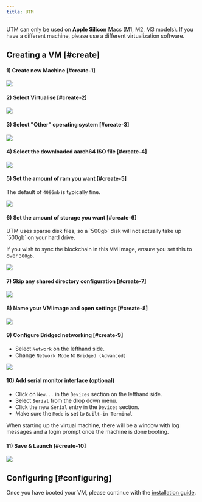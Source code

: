 ```yaml
---
title: UTM
---
```


<Callout type="warn">
UTM can only be used on <b>Apple Silicon</b> Macs (M1, M2, M3 models). If you have a different machine, please use a different virtualization software.
</Callout>

## Creating a VM [#create]

#### 1) Create new Machine [#create-1]

![](../../../../../public/static/image/docs/utm/utm_1.png)

#### 2) Select Virtualise [#create-2]

![](../../../../../public/static/image/docs/utm/utm_2.png)

#### 3) Select "Other" operating system [#create-3]

![](../../../../../public/static/image/docs/utm/utm_3.png)

#### 4) Select the downloaded aarch64 ISO file [#create-4]

![](../../../../../public/static/image/docs/utm/utm_4.png)

#### 5) Set the amount of ram you want [#create-5]

The default of `4096mb` is typically fine.

![](../../../../../public/static/image/docs/utm/utm_5.png)

#### 6) Set the amount of storage you want [#create-6]

<Callout>
  UTM uses sparse disk files, so a `500gb` disk will not actually take up `500gb` on your hard drive.
</Callout>

If you wish to sync the blockchain in this VM image, ensure you set this to over `300gb`.

![](../../../../../public/static/image/docs/utm/utm_6.png)

#### 7) Skip any shared directory configuration [#create-7]

![](../../../../../public/static/image/docs/utm/utm_7.png)

#### 8) Name your VM image and open settings [#create-8]

![](../../../../../public/static/image/docs/utm/utm_8.png)

#### 9) Configure Bridged networking [#create-9]

- Select `Network` on the lefthand side.
- Change `Network Mode` to `Bridged (Advanced)`

![](../../../../../public/static/image/docs/utm/utm_9.png)

#### 10) Add serial monitor interface (optional)

 - Click on `New...` in the `Devices` section on the lefthand side.
 - Select `Serial` from the drop down menu.
 - Click the new `Serial` entry in the `Devices` section.
 - Make sure the `Mode` is set to `Built-in Terminal`

 When starting up the virtual machine, there will be a window with log messages
 and a login prompt once the machine is done booting.

#### 11) Save & Launch [#create-10]

![](../../../../../public/static/image/docs/utm/utm_10.png)


## Configuring [#configuring]

Once you have booted your VM, please continue with the [installation guide](/docs/usage/setup/access).
